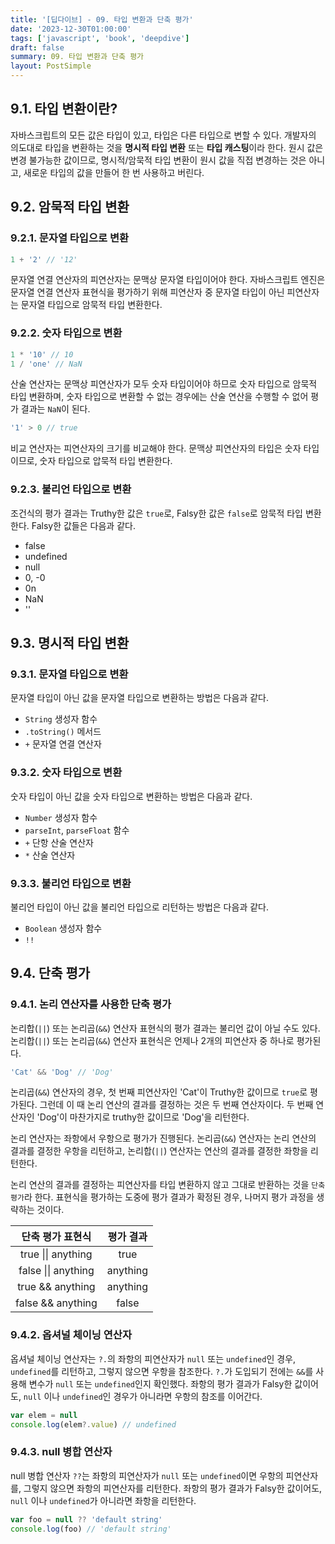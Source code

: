 ```yaml
---
title: '[딥다이브] - 09. 타입 변환과 단축 평가'
date: '2023-12-30T01:00:00'
tags: ['javascript', 'book', 'deepdive']
draft: false
summary: 09. 타입 변환과 단축 평가
layout: PostSimple
---
```


## 9.1. 타입 변환이란?

자바스크립트의 모든 값은 타입이 있고, 타입은 다른 타입으로 변할 수 있다. 개발자의 의도대로 타입을 변환하는 것을 **명시적 타입 변환** 또는 **타입 캐스팅**이라 한다. 원시 값은 변경 불가능한 값이므로, 명시적/암묵적 타입 변환이 원시 값을 직접 변경하는 것은 아니고, 새로운 타입의 값을 만들어 한 번 사용하고 버린다.

## 9.2. 암묵적 타입 변환

### 9.2.1. 문자열 타입으로 변환

```js
1 + '2' // '12'
```

문자열 연결 연산자의 피연산자는 문맥상 문자열 타입이어야 한다. 자바스크립트 엔진은 문자열 연결 연산자 표현식을 평가하기 위해 피연산자 중 문자열 타입이 아닌 피연산자는 문자열 타입으로 암묵적 타입 변환한다.

### 9.2.2. 숫자 타입으로 변환

```js
1 * '10' // 10
1 / 'one' // NaN
```

산술 연산자는 문맥상 피연산자가 모두 숫자 타입이어야 하므로 숫자 타입으로 암묵적 타입 변환하며, 숫자 타입으로 변환할 수 없는 경우에는 산술 연산을 수행할 수 없어 평가 결과는 `NaN`이 된다.

```js
'1' > 0 // true
```

비교 연산자는 피연산자의 크기를 비교해야 한다. 문맥상 피연산자의 타입은 숫자 타입이므로, 숫자 타입으로 압묵적 타입 변환한다.

### 9.2.3. 불리언 타입으로 변환

조건식의 평가 결과는 Truthy한 값은 `true`로, Falsy한 값은 `false`로 암묵적 타입 변환한다.
Falsy한 값들은 다음과 같다.

- false
- undefined
- null
- 0, -0
- 0n
- NaN
- ''

## 9.3. 명시적 타입 변환

### 9.3.1. 문자열 타입으로 변환

문자열 타입이 아닌 값을 문자열 타입으로 변환하는 방법은 다음과 같다.

- `String` 생성자 함수
- `.toString()` 메서드
- `+` 문자열 연결 연산자

### 9.3.2. 숫자 타입으로 변환

숫자 타입이 아닌 값을 숫자 타입으로 변환하는 방법은 다음과 같다.

- `Number` 생성자 함수
- `parseInt`, `parseFloat` 함수
- `+` 단항 산술 연산자
- `*` 산술 연산자

### 9.3.3. 불리언 타입으로 변환

불리언 타입이 아닌 값을 불리언 타입으로 리턴하는 방법은 다음과 같다.

- `Boolean` 생성자 함수
- `!!`

## 9.4. 단축 평가

### 9.4.1. 논리 연산자를 사용한 단축 평가

논리합(`||`) 또는 논리곱(`&&`) 연산자 표현식의 평가 결과는 불리언 값이 아닐 수도 있다. 논리합(`||`) 또는 논리곱(`&&`) 연산자 표현식은 언제나 2개의 피연산자 중 하나로 평가된다.

```js
'Cat' && 'Dog' // 'Dog'
```

논리곱(`&&`) 연산자의 경우, 첫 번째 피연산자인 'Cat'이 Truthy한 값이므로 `true`로 평가된다. 그런데 이 때 논리 연산의 결과를 결정하는 것은 두 번째 연산자이다. 두 번째 연산자인 'Dog'이 마찬가지로 truthy한 값이므로 'Dog'을 리턴한다.

논리 연산자는 좌항에서 우항으로 평가가 진행된다. 논리곱(`&&`) 연산자는 논리 연산의 결과를 결정한 우항을 리턴하고, 논리합(`||`) 연산자는 연산의 결과를 결정한 좌항을 리턴한다.

논리 연산의 결과를 결정하는 피연산자를 타입 변환하지 않고 그대로 반환하는 것을 `단축 평가`라 한다. 표현식을 평가하는 도중에 평가 결과가 확정된 경우, 나머지 평가 과정을 생략하는 것이다.

|  단축 평가 표현식   | 평가 결과 |
| :-----------------: | :-------: |
| true \|\| anything  |   true    |
| false \|\| anything | anything  |
|  true && anything   | anything  |
|  false && anything  |   false   |

### 9.4.2. 옵셔널 체이닝 연산자

옵셔널 체이닝 연산자는 `?.`의 좌항의 피연산자가 `null` 또는 `undefined`인 경우, `undefined`를 리턴하고, 그렇지 않으면 우항을 참조한다. `?.`가 도입되기 전에는 `&&`를 사용해 변수가 `null` 또는 `undefined`인지 확인했다. 좌항의 평가 결과가 Falsy한 값이어도, `null` 이나 `undefined`인 경우가 아니라면 우항의 참조를 이어간다.

```js
var elem = null
console.log(elem?.value) // undefined
```

### 9.4.3. null 병합 연산자

null 병합 연산자 `??`는 좌항의 피연산자가 `null` 또는 `undefined`이면 우항의 피연산자를, 그렇지 않으면 좌항의 피연산자를 리턴한다. 좌항의 평가 결과가 Falsy한 값이어도, `null` 이나 `undefined`가 아니라면 좌항을 리턴한다.

```js
var foo = null ?? 'default string'
console.log(foo) // 'default string'
```
